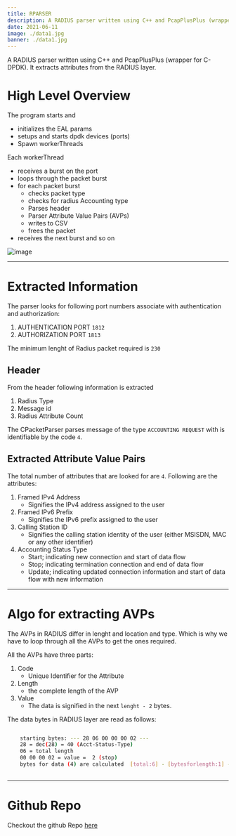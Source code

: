 ```yaml
---
title: RPARSER
description: A RADIUS parser written using C++ and PcapPlusPlus (wrapper for C-DPDK). It extracts attributes from the RADIUS layer.
date: 2021-06-11
image: ./data1.jpg
banner: ./data1.jpg
---
```


A RADIUS parser written using C++ and PcapPlusPlus (wrapper for C-DPDK). 
It extracts attributes from the RADIUS layer.

# High Level Overview

The program starts and 
- initializes the EAL params
- setups and starts dpdk devices (ports)
- Spawn workerThreads

Each workerThread
- receives a burst on the port
- loops through the packet burst
- for each packet burst 
    - checks packet type
    - checks for radius Accounting type
    - Parses header
    - Parser Attribute Value Pairs (AVPs)
    - writes to CSV
    - frees the packet
- receives the next burst and so on

![image](./CPacketParserArch.png)

---
# Extracted Information

The parser looks for following port numbers associate with authentication 
and authorization:

1. AUTHENTICATION PORT `1812` 
2. AUTHORIZATION PORT `1813`

The minimum lenght of Radius packet required is `230`


## Header
From the header following information is extracted

1. Radius Type
2. Message id
3. Radius Attribute Count

The CPacketParser parses message of the type `ACCOUNTING REQUEST` with is
identifiable by the code `4`.

## Extracted Attribute Value Pairs
The total number of attributes that are looked for are `4`. Following are
the attributes:

1. Framed IPv4 Address
    - Signifies the IPv4 address assigned to the user
2. Framed IPv6 Prefix
    - Signifies the IPv6 prefix assigned to the user
3. Calling Station ID
    - Signifies the calling station identity of the user 
    (either MSISDN, MAC or any other identifier)
4. Accounting Status Type
    - Start; indicating new connection and start of data flow
    - Stop; indicating termination connection and end of data flow
    - Update; indicating updated connection information and 
    start of data flow with new information
 
---
# Algo for extracting AVPs


The AVPs in RADIUS differ in lenght and location and type. Which is why
we have to loop through all the AVPs to get the ones required.

All the AVPs have three parts: 

1. Code
    - Unique Identifier for the Attribute
2. Length
    - the complete length of the AVP
3. Value
    - The data is signified in the next `lenght - 2` bytes.

The data bytes in RADIUS layer are read as follows:

```bash

    starting bytes: --- 28 06 00 00 00 02 --- 
    28 = dec(28) = 40 (Acct-Status-Type) 
    06 = total length 
    00 00 00 02 = value =  2 (stop) 
    bytes for data (4) are calculated  [total:6] - [bytesforlength:1] - [bytesforcode:1] = 4  
    
```

---
# Github Repo

Checkout the github Repo [here](https://github.com/IbrahimShahzad/CPacketParser)

